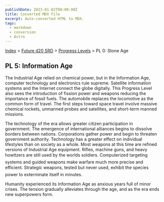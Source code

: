 ```yaml
---
publishDate: 2023-01-02T00:00:00Z
title: Converted MDX File
excerpt: Auto-converted HTML to MDX.
tags:
  - markdown
  - conversion
  - Astro
---
```


[Index](-index) > [Future d20 SRD](future-d20-srd-index) > [Progress Levels](future-d20-srd-progress-levels-index) > PL 0: Stone Age

## PL 5: Information Age

The Industrial Age relied on chemical power, but in the Information Age, computer technology and electronics rule supreme. Satellite information systems and the Internet connect the globe digitally. This Progress Level also sees the introduction of fission power and weapons reducing the importance of fossil fuels. The automobile replaces the locomotive as the common form of travel. The first steps toward space travel involve massive chemical rockets, unmanned probes and satellites, and short-term manned missions.

The technology of the era allows greater citizen participation in government. The emergence of international alliances begins to dissolve borders between nations. Corporations gather power and begin to threaten government authority. Technology has a greater effect on individual lifestyles than on society as a whole. Most weapons at this time are refined versions of Industrial Age equipment. Rifles, machine guns, and heavy howitzers are still used by the worlds soldiers. Computerized targeting systems and guided weapons make warfare much more precise and efficient. Strategic weapons, tested but never used, exhibit the species power to exterminate itself in minutes.

Humanity experienced its Information Age as anxious years full of minor crises. The tension gradually alleviates through the age, and as the era ends new superpowers form.
